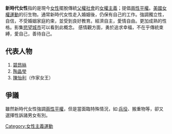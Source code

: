 {{Original research}} {{refimprove|time=2016-09-04T05:55:56+00:00}}

'''新時代女性'''指的是現今[[女性|女性]]擺脫傳統[[父權社會|父權社會]]的[[女權主義|女權主義]]；提倡[[兩性平權|兩性平權]]。[[美國|美國]][[女權運動|女權運動]]的衍生物。通常新時代女性走入婚姻後，仍保有自己的工作。強調獨立性，自信，不受婚姻家庭約束，並受到良好教育。經濟自主，愛情自由。更加成熟的性格。影集[[慾望城市|慾望城市]]可以看到此概念。
感情觀方面，勇於追求幸福，不在乎傳統束縛，愛自己，善待自己。

==代表人物==
#[[碧昂絲|碧昂絲]]
#[[陶晶瑩|陶晶瑩]]
#[[陳怡利|陳怡利]]（作家女王）

==爭議==
雖然新時代女性強調[[兩性平權|兩性平權]]，但是當面臨特殊情況，如:[[兵役|兵役]]、搬重物等，卻又選擇性訴諸男女有別。

[[Category:女性主義運動|Category:女性主義運動]]